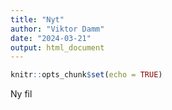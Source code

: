 ```yaml
---
title: "Nyt"
author: "Viktor Damm"
date: "2024-03-21"
output: html_document
---
```


```r
knitr::opts_chunk$set(echo = TRUE)
```

Ny fil
